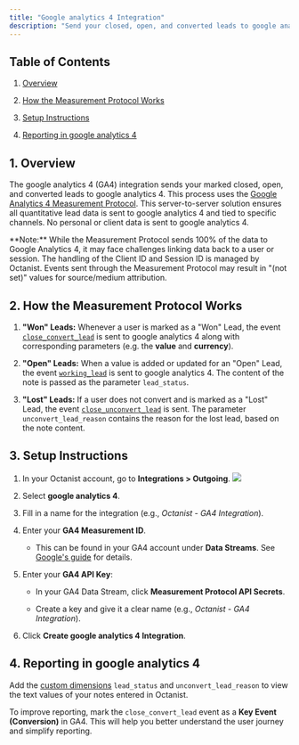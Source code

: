 ```yaml
---
title: "Google analytics 4 Integration"
description: "Send your closed, open, and converted leads to google analytics 4 to track their origins."
---
```


## Table of Contents

1. [Overview](#1-overview)

2. [How the Measurement Protocol Works](#2-how-the-measurement-protocol-works)

3. [Setup Instructions](#3-setup-instructions)

4. [Reporting in google analytics 4](#4-reporting-in-google-analytics)

## 1. Overview

The google analytics 4 (GA4) integration sends your marked closed, open, and converted leads to google analytics 4. This process uses the [Google Analytics 4 Measurement Protocol](https://developers.google.com/analytics/devguides/collection/protocol/ga4).
This server-to-server solution ensures all quantitative lead data is sent to google analytics 4 and tied to specific channels. No personal or client data is sent to google analytics 4.

<Warning>
  **Note:** While the Measurement Protocol sends 100% of the data to Google Analytics 4, it may face challenges linking data back to a user or session. The handling of the Client ID and Session ID is managed by Octanist. Events sent through the Measurement Protocol may result in "(not set)" values for source/medium attribution.
</Warning>

## 2. How the Measurement Protocol Works

1. **"Won" Leads:**
   Whenever a user is marked as a "Won" Lead, the event [`close_convert_lead`](https://developers.google.com/analytics/devguides/collection/ga4/reference/events?client_type=gtm#close_convert_lead) is sent to google analytics 4 along with corresponding parameters (e.g. the **value** and **currency**).

2. **"Open" Leads:**
   When a value is added or updated for an "Open" Lead, the event [`working_lead`](https://developers.google.com/analytics/devguides/collection/ga4/reference/events?client_type=gtm#working_lead) is sent to google analytics 4. The content of the note is passed as the parameter `lead_status`.

3. **"Lost" Leads:**
   If a user does not convert and is marked as a "Lost" Lead, the event [`close_unconvert_lead`](https://developers.google.com/analytics/devguides/collection/ga4/reference/events?client_type=gtm#close_unconvert_lead) is sent. The parameter `unconvert_lead_reason` contains the reason for the lost lead, based on the note content.

## 3. Setup Instructions

1. In your Octanist account, go to **Integrations > Outgoing**.&#x20; ![](/3.1-3.2IntegrationsoutgoingGA4.png)



1. Select **google analytics 4**.

2. Fill in a name for the integration (e.g., *Octanist - GA4 Integration*).

3. Enter your **GA4 Measurement ID**.

   * This can be found in your GA4 account under **Data Streams**. See [Google's guide](https://support.google.com/analytics/answer/12270356?hl=en) for details.

4. Enter your **GA4 API Key**:

   * In your GA4 Data Stream, click **Measurement Protocol API Secrets**.

   * Create a key and give it a clear name (e.g., *Octanist - GA4 Integration*).

5. Click **Create google analytics 4 Integration**.

## 4. Reporting in google analytics 4

Add the [custom dimensions](https://support.google.com/analytics/answer/14240153?hl=en) `lead_status` and `unconvert_lead_reason` to view the text values of your notes entered in Octanist.

To improve reporting, mark the `close_convert_lead` event as a **Key Event (Conversion)** in GA4.
This will help you better understand the user journey and simplify reporting.